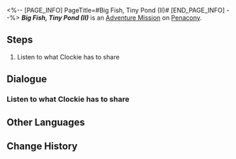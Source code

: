 <%-- [PAGE_INFO]
PageTitle=#Big Fish, Tiny Pond (II)#
[END_PAGE_INFO] --%>
{{Stub|Dialogue.}}
{{Mission Infobox
|id            = 4040334
|title         = 
|image         = <!--Mission Big Fish, Tiny Pond (II).png-->
|type          = Adventure
|event_name    = 
|chapter       = 
|requirements  = 
* [[Trailblaze Mission]] ''[[A Walk Among the Tombstones]]'' completed
* [[Adventure Mission]] ''[[Big Fish, Tiny Pond (I)]]'' completed
|summary       = <!--official mission summary from Fate's Atlas-->
|characters    = Trailblazer
|startLocation = [[Penacony]] - [[Golden Hour]]
|world         = Penacony
|area          = Golden Hour
|prev          = Big Fish, Tiny Pond (I)
|next          = 
|rewards       = Credit*5,000
}}
'''''Big Fish, Tiny Pond (II)''''' is an [[Adventure Mission]] on [[Penacony]].

==Steps==
# Listen to what Clockie has to share

<!--
==Gameplay Notes==

--><!--
==Trial Character==

-->
==Dialogue==
{{Stub Dialogue}}

===Listen to what Clockie has to share{{subst:void|<!--404033401-->}}===
{{Mission Description|type=adventure|location=Golden Hour|You have brought enough Clock Credits to the Clockie Statue &mdash; Clockie, having absorbed enough dream energy, decides to showcase a signature trick to you.}}
{{Dialogue Start}}
:{{tx}}
{{Dialogue End}}

==Other Languages==
{{Other Languages
|en   = Big Fish, Tiny Pond (II)
|zhs  = 小镇上的大人物•二
|zht  = 小鎮上的大人物•二
|ja   = 小さな町の偉大な人物・2
|ko   = 작은 마을의 큰 인물•2
|es   = Pez gordo, estanque pequeño&nbsp;II
|fr   = Gros poisson dans une petite mare (II)
|ru   = Всякий кулик в своём болоте велик II
|th   = บุคคลยิ่งใหญ่ในเมืองเล็ก 2
|vi   = Nhân Vật Lớn Trong Thị Trấn 2
|de   = Große Nummer, kleine Stadt (II)
|id   = Orang Hebat di Kota Kecil (II)
|pt   = Peixe Grande, Lago Pequeno (II)
}}

==Change History==
{{Change History|2.1}}

